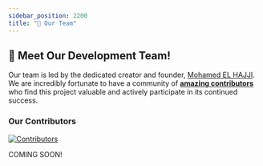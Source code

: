 ```yaml
---
sidebar_position: 2200
title: "👥 Our Team"
---
```


## 🌟 Meet Our Development Team!

Our team is led by the dedicated creator and founder, [Mohamed EL HAJJI](https://github.com/pr-elhajji). We are incredibly fortunate to have a community of **[amazing contributors](https://github.com/pr-elhajji/open-tutor-ai-CE/graphs/contributors)** who find this project valuable and actively participate in its continued success.

### Our Contributors

<a href="https://github.com/pr-elhajji/open-tutor-ai-CE/graphs/contributors">
  <img
    src="https://contrib.rocks/image?repo=R2D-dev/open-tutor-ai-CE"
    alt="Contributors"
  />
</a>


COMING SOON!
